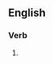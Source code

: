 {{also|back-handing}}

==English==

===Verb===
{{head|en|verb form}}

# {{present participle of|backhand|lang=en|nocat=1}}